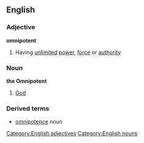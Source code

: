 ==English==
===Adjective===
'''omnipotent'''
#Having [[unlimited]] [[power]], [[force]] or [[authority]]
===Noun===
'''the Omnipotent'''
#[[God]]
===Derived terms===
*[[omnipotence]] ''noun''

[[Category:English adjectives]]
[[Category:English nouns]]